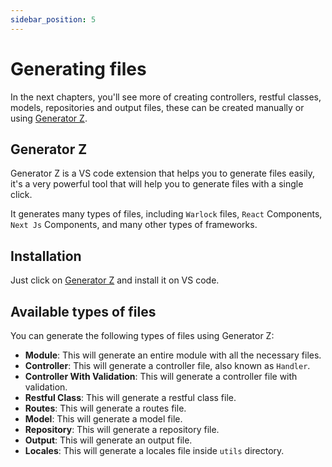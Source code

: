 ```yaml
---
sidebar_position: 5
---
```


# Generating files

In the next chapters, you'll see more of creating controllers, restful classes, models, repositories and output files, these can be created manually or using [Generator Z](https://marketplace.visualstudio.com/items?itemName=hassanzohdy.gnz).

## Generator Z

Generator Z is a VS code extension that helps you to generate files easily, it's a very powerful tool that will help you to generate files with a single click.

It generates many types of files, including `Warlock` files, `React` Components, `Next Js` Components, and many other types of frameworks.

## Installation

Just click on [Generator Z](https://marketplace.visualstudio.com/items?itemName=hassanzohdy.gnz) and install it on VS code.

## Available types of files

You can generate the following types of files using Generator Z:

- **Module**: This will generate an entire module with all the necessary files.
- **Controller**: This will generate a controller file, also known as `Handler`.
- **Controller With Validation**: This will generate a controller file with validation.
- **Restful Class**: This will generate a restful class file.
- **Routes**: This will generate a routes file.
- **Model**: This will generate a model file.
- **Repository**: This will generate a repository file.
- **Output**: This will generate an output file.
- **Locales**: This will generate a locales file inside `utils` directory.
